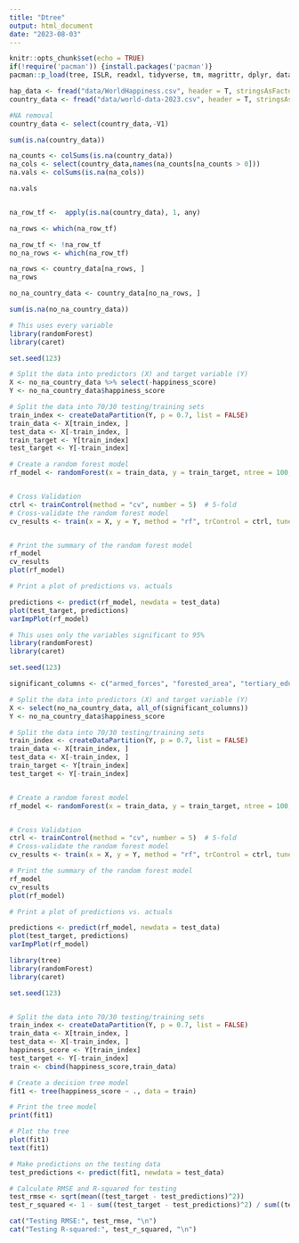 ```yaml
---
title: "Dtree"
output: html_document
date: "2023-08-03"
---
```


```r
knitr::opts_chunk$set(echo = TRUE)
if(!require('pacman')) {install.packages('pacman')}
pacman::p_load(tree, ISLR, readxl, tidyverse, tm, magrittr, dplyr, data.table, ggplot2, ggrepel)
```


```r
hap_data <- fread("data/WorldHappiness.csv", header = T, stringsAsFactors = F)
country_data <- fread("data/world-data-2023.csv", header = T, stringsAsFactors = F)
```


```r
#NA removal
country_data <- select(country_data,-V1)

sum(is.na(country_data))

na_counts <- colSums(is.na(country_data))
na_cols <- select(country_data,names(na_counts[na_counts > 0]))
na.vals <- colSums(is.na(na_cols))

na.vals


na_row_tf <-  apply(is.na(country_data), 1, any)

na_rows <- which(na_row_tf)

na_row_tf <- !na_row_tf
no_na_rows <- which(na_row_tf)

na_rows <- country_data[na_rows, ]
na_rows

no_na_country_data <- country_data[no_na_rows, ]

sum(is.na(no_na_country_data))
```


```r
# This uses every variable
library(randomForest)
library(caret)

set.seed(123)

# Split the data into predictors (X) and target variable (Y)
X <- no_na_country_data %>% select(-happiness_score)
Y <- no_na_country_data$happiness_score

# Split the data into 70/30 testing/training sets
train_index <- createDataPartition(Y, p = 0.7, list = FALSE)
train_data <- X[train_index, ]
test_data <- X[-train_index, ]
train_target <- Y[train_index]
test_target <- Y[-train_index]

# Create a random forest model
rf_model <- randomForest(x = train_data, y = train_target, ntree = 100, importance = TRUE, proximity = TRUE)


# Cross Validation
ctrl <- trainControl(method = "cv", number = 5)  # 5-fold 
# Cross-validate the random forest model
cv_results <- train(x = X, y = Y, method = "rf", trControl = ctrl, tuneGrid = expand.grid(mtry = 2), preProc = c("center", "scale"))


# Print the summary of the random forest model
rf_model
cv_results
plot(rf_model)

# Print a plot of predictions vs. actuals

predictions <- predict(rf_model, newdata = test_data)
plot(test_target, predictions)
varImpPlot(rf_model)
```


```r
# This uses only the variables significant to 95%
library(randomForest)
library(caret)

set.seed(123)

significant_columns <- c("armed_forces", "forested_area", "tertiary_edu_enrollment", "life_expectancy", "maternal_mortality", "minimum_wage", "unemployment_rate", "urban_population", "longitude" )

# Split the data into predictors (X) and target variable (Y)
X <- select(no_na_country_data, all_of(significant_columns))
Y <- no_na_country_data$happiness_score

# Split the data into 70/30 testing/training sets
train_index <- createDataPartition(Y, p = 0.7, list = FALSE)
train_data <- X[train_index, ]
test_data <- X[-train_index, ]
train_target <- Y[train_index]
test_target <- Y[-train_index]


# Create a random forest model
rf_model <- randomForest(x = train_data, y = train_target, ntree = 100, importance = TRUE, proximity = TRUE)


# Cross Validation
ctrl <- trainControl(method = "cv", number = 5)  # 5-fold 
# Cross-validate the random forest model
cv_results <- train(x = X, y = Y, method = "rf", trControl = ctrl, tuneGrid = expand.grid(mtry = 2), preProc = c("center", "scale"))

# Print the summary of the random forest model
rf_model
cv_results
plot(rf_model)

# Print a plot of predictions vs. actuals

predictions <- predict(rf_model, newdata = test_data)
plot(test_target, predictions)
varImpPlot(rf_model)
```


```r
library(tree)
library(randomForest)
library(caret)

set.seed(123)


# Split the data into 70/30 testing/training sets
train_index <- createDataPartition(Y, p = 0.7, list = FALSE)
train_data <- X[train_index, ]
test_data <- X[-train_index, ]
happiness_score <- Y[train_index]
test_target <- Y[-train_index]
train <- cbind(happiness_score,train_data)

# Create a decision tree model
fit1 <- tree(happiness_score ~ ., data = train)

# Print the tree model
print(fit1)

# Plot the tree
plot(fit1)
text(fit1)

# Make predictions on the testing data
test_predictions <- predict(fit1, newdata = test_data)

# Calculate RMSE and R-squared for testing
test_rmse <- sqrt(mean((test_target - test_predictions)^2))
test_r_squared <- 1 - sum((test_target - test_predictions)^2) / sum((test_target - mean(test_target))^2)

cat("Testing RMSE:", test_rmse, "\n")
cat("Testing R-squared:", test_r_squared, "\n")
```
